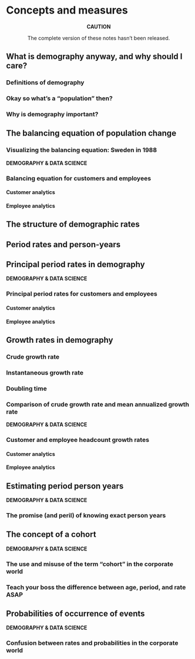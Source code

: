 # Concepts and measures

:::{.rmdcaution}
<center>
**CAUTION**

The complete version of these notes hasn't been released.
</center>
:::

## What is demography anyway, and why should I care?

:::{.rmdimportant}
### Definitions of demography {.unnumbered}
:::

### Okay so what's a "population" then?

### Why is demography important?

## The balancing equation of population change

### Visualizing the balancing equation: Sweden in 1988

:::{.rmdtip}
**DEMOGRAPHY & DATA SCIENCE**

### Balancing equation for customers and employees

#### Customer analytics

#### Employee analytics
:::

## The structure of demographic rates

## Period rates and person-years

## Principal period rates in demography

:::{.rmdtip}
**DEMOGRAPHY & DATA SCIENCE**

### Principal period rates for customers and employees

#### Customer analytics

#### Employee analytics
:::

## Growth rates in demography

### Crude growth rate

### Instantaneous growth rate

### Doubling time

### Comparison of crude growth rate and mean annualized growth rate

:::{.rmdtip}
**DEMOGRAPHY & DATA SCIENCE**

### Customer and employee headcount growth rates

#### Customer analytics

#### Employee analytics
:::

## Estimating period person years

:::{.rmdtip}
**DEMOGRAPHY & DATA SCIENCE**

### The promise (and peril) of knowing exact person years
:::

## The concept of a cohort

:::{.rmdtip}
**DEMOGRAPHY & DATA SCIENCE**

### The use and misuse of the term "cohort" in the corporate world

### Teach your boss the difference between age, period, and rate ASAP
:::

## Probabilities of occurrence of events

:::{.rmdtip}
**DEMOGRAPHY & DATA SCIENCE**

### Confusion between rates and probabilities in the corporate world
:::
